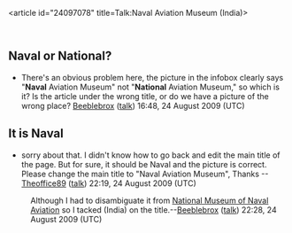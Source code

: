 <article id="24097078" title=Talk:Naval Aviation Museum (India)>
	<talkpage id="24097078" title="Talk:Naval Aviation Museum (India)">
{{WikiProjectBannerShell|collapsed=yes
|1={{WikiProject Museums}}
{{WPAVIATION
|class=C
&lt;!-- B-Class checklist --&gt;
&lt;!-- 1. It is suitably referenced, and all 
major points are appropriately cited. --&gt;
|B-Class-1=n
&lt;!-- 2. It reasonably covers the topic, and 
does not contain major omissions or inaccuracies. --&gt;
|B-Class-2=n
&lt;!-- 3. It has a defined structure, including 
a lead section and one or more sections of content. --&gt;
|B-Class-3=y
&lt;!-- 4. It is free from major grammatical errors. --&gt;
|B-Class-4=y
&lt;!-- 5. It contains appropriate supporting materials, 
such as an infobox, images, or diagrams. --&gt;
|B-Class-5=y
|aircraft=y}}
{{WP India
|class=stub
|importance=low}}
{{WPMILHIST|class=start|Aviation=y|South-Asian=y}}
}}

==Naval or National?==
*There's an obvious problem here, the picture in the infobox clearly says &quot;'''Naval''' Aviation Museum&quot; not &quot;'''National''' Aviation Museum,&quot; so which is it? Is the article under the wrong title, or do we have a picture of the wrong place? [[User:Beeblebrox|Beeblebrox]] ([[User talk:Beeblebrox|talk]]) 16:48, 24 August 2009 (UTC)

==It is Naval==
*sorry about that. I didn't know how to go back and edit the main title of the page. But for sure, it should be Naval and the picture is correct. Please change the main title to &quot;Naval Aviation Museum&quot;, Thanks --[[User:Theoffice89|Theoffice89]] ([[User talk:Theoffice89|talk]]) 22:19, 24 August 2009 (UTC)
:{{fixed}} Although I had to disambiguate it from [[National Museum of Naval Aviation]] so I tacked (India) on the title.--[[User:Beeblebrox|Beeblebrox]] ([[User talk:Beeblebrox|talk]]) 22:28, 24 August 2009 (UTC)
	</talkpage>
</article>